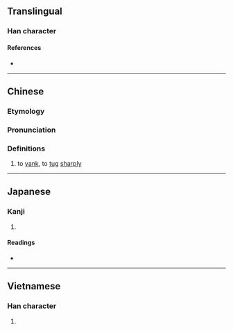 {{character info/new}}
==Translingual==

===Han character===
{{Han char|rn=64|rad=手|as=04|sn=7|four=50017|canj=QPU|ids=⿰扌屯}}

====References====
* {{Han ref|kx=0419.170|dkj=11850|dj=0766.090|hdz=31835.030|uh=627D|ud=25213|bh=CAF4|bd=51956}}

----

==Chinese==
{{zh-forms|alt=頓-non‐MSM,扥,𢻴,㩐}}
{{zh-wp|yue}}

===Etymology===
{{rfe|zh|The Mandarin pronunciation seems abnormal}}

===Pronunciation===
{{zh-pron
|m=dèn
|c=dan3,dan6
|mc=y
|oc=y
}}

===Definitions===
{{zh-hanzi}}

# to [[yank]], to [[tug]] [[sharply]]

----

==Japanese==

===Kanji===
{{ja-kanji|grade=|rs=手04}}

# {{defn|lang=ja|sort=手04}}

====Readings====
* {{ja-readings|on=[[とん]] (ton)|kun=[[ひく]] (hiku)}}

----

==Vietnamese==

===Han character===
{{vi-readings|rs=手04|hanviet=đùn}}

# {{defn|lang=vi|sort=手04}}